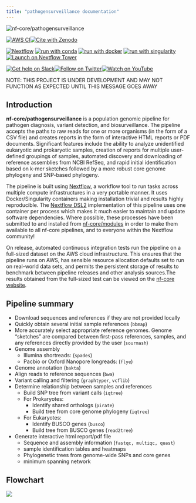 ```yaml
---
title: "pathogensurveillance documentation"
---
```

 
<picture> <source media="(prefers-color-scheme: dark)" srcset="images/nf-core-pathogensurveillance_logo_dark.png"> <source media="(prefers-color-scheme: light)" srcset="images/nf-core-pathogensurveillance_logo_light.png"> <img src="images/nf-core-pathogensurveillance_logo_light.png" alt="nf-core/pathogensurveillance"/> </picture>

[![AWS CI](https://img.shields.io/badge/CI%20tests-full%20size-FF9900?labelColor=000000&logo=Amazon%20AWS)](https://nf-co.re/pathogensurveillance/results)[![Cite with Zenodo](http://img.shields.io/badge/DOI-10.5281/zenodo.XXXXXXX-1073c8?labelColor=000000)](https://doi.org/10.5281/zenodo.XXXXXXX)

[![Nextflow](https://img.shields.io/badge/nextflow%20DSL2-%E2%89%A521.10.3-23aa62.svg)](https://www.nextflow.io/) [![run with conda](http://img.shields.io/badge/run%20with-conda-3EB049?labelColor=000000&logo=anaconda)](https://docs.conda.io/en/latest/) [![run with docker](https://img.shields.io/badge/run%20with-docker-0db7ed?labelColor=000000&logo=docker)](https://www.docker.com/) [![run with singularity](https://img.shields.io/badge/run%20with-singularity-1d355c.svg?labelColor=000000)](https://sylabs.io/docs/) [![Launch on Nextflow Tower](https://img.shields.io/badge/Launch%20%F0%9F%9A%80-Nextflow%20Tower-%234256e7)](https://tower.nf/launch?pipeline=https://github.com/nf-core/pathogensurveillance)

[![Get help on Slack](http://img.shields.io/badge/slack-nf--core%20%23pathogensurveillance-4A154B?labelColor=000000&logo=slack)](https://nfcore.slack.com/channels/pathogensurveillance)[![Follow on Twitter](http://img.shields.io/badge/twitter-%40nf__core-1DA1F2?labelColor=000000&logo=twitter)](https://twitter.com/nf_core)[![Watch on YouTube](http://img.shields.io/badge/youtube-nf--core-FF0000?labelColor=000000&logo=youtube)](https://www.youtube.com/c/nf-core)

 NOTE: THIS PROJECT IS UNDER DEVELOPMENT AND MAY NOT FUNCTION AS EXPECTED UNTIL THIS MESSAGE GOES AWAY

## Introduction {#introduction}

<!-- TODO nf-core: Write a 1-2 sentence summary of what data the pipeline is for and what it does -->

**nf-core/pathogensurveillance** is a population genomic pipeline for pathogen diagnosis, variant detection, and biosurveillance.
The pipeline accepts the paths to raw reads for one or more organisms (in the form of a CSV file) and creates reports in the form of interactive HTML reports or PDF documents.
Significant features include the ability to analyze unidentified eukaryotic and prokaryotic samples, creation of reports for multiple user-defined groupings of samples, automated discovery and downloading of reference assemblies from NCBI RefSeq, and rapid initial identification based on k-mer sketches followed by a more robust core genome phylogeny and SNP-based phylogeny.

The pipeline is built using [Nextflow](https://www.nextflow.io), a workflow tool to run tasks across multiple compute infrastructures in a very portable manner.
It uses Docker/Singularity containers making installation trivial and results highly reproducible.
The [Nextflow DSL2](https://www.nextflow.io/docs/latest/dsl2.html) implementation of this pipeline uses one container per process which makes it much easier to maintain and update software dependencies.
Where possible, these processes have been submitted to and installed from [nf-core/modules](https://github.com/nf-core/modules) in order to make them available to all nf-core pipelines, and to everyone within the Nextflow community!

<!-- TODO nf-core: Add full-sized test dataset and amend the paragraph below if applicable -->

On release, automated continuous integration tests run the pipeline on a full-sized dataset on the AWS cloud infrastructure.
This ensures that the pipeline runs on AWS, has sensible resource allocation defaults set to run on real-world data sets, and permits the persistent storage of results to benchmark between pipeline releases and other analysis sources.The results obtained from the full-sized test can be viewed on the [nf-core website](https://nf-co.re/pathogensurveillance/results).

## Pipeline summary {#pipelinesummary}

-   Download sequences and references if they are not provided locally
-   Quickly obtain several initial sample references (`bbmap`)
-   More accurately select appropriate reference genomes. Genome "sketches" are compared between first-pass references, samples, and any references directly provided by the user (`sourmash`)
-   Genome assembly
    -   Illumina shortreads: (`spades`)
    -   Pacbio or Oxford Nanopore longreads: (`flye`)
-   Genome annotation (`bakta`)
-   Align reads to reference sequences (`bwa`)
-   Variant calling and filtering (`graphtyper`, `vcflib`)
-   Determine relationship between samples and references
    -   Build SNP tree from variant calls (`iqtree`)
    -   For Prokaryotes:
        -   Identify shared orthologs (`pirate`)
        -   Build tree from core genome phylogeny (`iqtree`)
    -   For Eukaryotes:
        -   Identify BUSCO genes (`busco`)
        -   Build tree from BUSCO genes (`read2tree`)
-   Generate interactive html report/pdf file
    -   Sequence and assembly information (`fastqc, multiqc, quast`)
    -   sample identification tables and heatmaps
    -   Phylogenetic trees from genome-wide SNPs and core genes
    -   minimum spanning network

## Flowchart {#flowchart}

![](images/pipeline_diagram.png)
